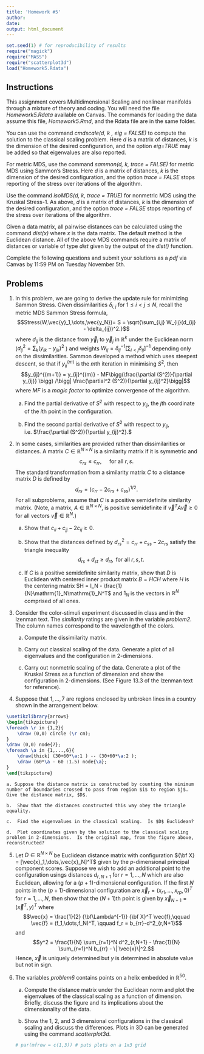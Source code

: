 ```yaml
--- 
title: 'Homework #5'
author:
date: 
output: html_document
---
```

```r
set.seed(1) # for reproducibility of results
require("magick")
require("MASS")
require("scatterplot3d")
load("Homework5.Rdata")
```
## Instructions {.tabset}
This assignment covers Multidimensional Scaling and nonlinear manifolds through a mixture of theory and coding.  You will need the file *Homework5.Rdata* available on Canvas.  The commands for loading the data assume this file, *Homework5.Rmd*, and the Rdata file are in the same folder.

You can use the command *cmdscale(d, k , eig = FALSE)* to compute the solution to the classical scaling problem. Here $d$ is a matrix of distances, $k$ is the dimension of the desired configuration, and the option *eig=TRUE* may be added so that eigenvalues are also reported.

For metric MDS, use the command *sammon(d, k, trace = FALSE)* for metric MDS using Sammon's Stress.  Here $d$ is a matrix of distances, $k$ is the dimension of the desired configuration, and the option *trace = FALSE* stops reporting of the stress over iterations of the algorithm.

Use the command *isoMDS(d, k, trace = TRUE)* for nonmetric MDS using the Kruskal Stress-1.  As above, $d$ is a matrix of distances, $k$ is the dimension of the desired configuration, and the option *trace = FALSE* stops reporting of the stress over iterations of the algorithm.

Given a data matrix, all pairwise distances can be calculated using the command *dist(x)* where $x$ is the data matrix. The default method is the Euclidean distance. All of the above MDS commands require a matrix of distances or variable of type *dist* given by the output of the *dist()* function.


Complete the following questions and submit your solutions as a *pdf* via Canvas by 11:59 PM on Tuesday November 5th.

## Problems

1.  In this problem, we are going to derive the update rule for minimizing Sammon Stress.  Given dissimilarities $\delta_{i,j}$ for $1\le i < j \le N$, recall the metric MDS Sammon Stress formula,
$$Stress(W,\vec{y}_1,\dots,\vec{y_N})= S = \sqrt{\sum_{i,j} W_{ij}(d_{ij} - \delta_{ij})^2.}$$
where $d_{ij}$ is the distance from $\vec{y}_i$ to $\vec{y}_j$ in $\mathbb{R}^k$ under the Euclidean norm ($d_{ij}^2 = \sum_{k}(y_{ik}-y_{jk})^2$ ) and weights $W_{ij} = \delta_{ij}^{-1}\bigg[\sum_{i<j} \delta_{ij} \bigg]^{-1}$ depending only on the dissimilarities.  Sammon developed a method which uses steepest descent, so that if $y_{ij}^{(m)}$ is the $m$th iteration in minimising $S^2$, then
$$y_{ij}^{(m+1)} = y_{ij}^{(m)} - MF\bigg(\frac{\partial (S^2)}{\partial y_{ij}} \bigg) /\bigg| \frac{\partial^2 (S^2)}{\partial y_{ij}^2}\bigg|$$
where $MF$ is a *magic factor* to optimize convergence of the algorithm.

    a. Find the partial derivative of $S^2$ with respect to $y_{ij}$, the $j$th coordinate of the $i$th point in the configuration.
    
    b. Find the second partial derivative of $S^2$ with respect to $y_{ij}$, i.e. $\frac{\partial (S^2)}{\partial y_{ij}^2}.$

2. In some cases, similarities are provided rather than dissimilarities or distances.  A matrix $C \in \mathbb{R}^{N\times N}$ is a similarity matrix if it is symmetric and $$c_{rs} \le c_{rr}, \quad \text{ for all } r,s.$$
The standard transformation from a similarity matrix $C$ to a distance matrix $D$ is defined by 
$$ d_{rs} = (c_{rr}- 2c_{rs}+c_{ss})^{1/2}.$$
For all subproblems, assume that $C$ is a positive semidefinite similarity matrix. (Note, a matrix, $A\in\mathbb{R}^{N\times N}$, is positive semidefinite if $\vec{v}^T A \vec{v} \ge 0$ for all vectors $\vec{v}\in\mathbb{R}^N.$)
    
    a. Show that $c_{ii}+c_{jj} - 2c_{ij} \ge 0.$
    
    b. Show that the distances defined by $d_{rs}^2 = c_{rr} + c_{ss} - 2c_{rs}$ satisfy the triangle inequality 
    $$d_{rs} + d_{st} \ge d_{rt}, \text{ for all } r,s,t.$$
    
    c. If $C$ is a positive semidefinite similarity matrix, show that $D$ is Euclidean with centered inner product matrix $B = H CH$ where $H$ is the centering matrix $H = I_N - \frac{1}{N}\mathrm{1}_N\mathrm{1}_N^T$ and $\mathrm{1}_N$ is the vectors in $\mathbb{R}^N$ comprised of all ones.
    

3.  Consider the color-stimuli experiment discussed in class and in the Izenman text.  The *similarity* ratings are given in the variable *problem2*. The column names correspond to the wavelength of the colors.
    
    a. Compute the dissimilarity matrix.
        
    b. Carry out classical scaling of the data.  Generate a plot of all eigenvalues and the configuration in 2-dimensions.
        
    c. Carry out nonmetric scaling of the data.  Generate a plot of the Kruskal Stress as a function of dimension and show the configuration in 2-dimensions. (See Figure 13.3 of the Izenman text for reference).
    
4.  Suppose that $1,\dots,7$ are regions enclosed by unbroken lines in a country shown in the arrangement below.  
```tikz
\usetikzlibrary{arrows}
\begin{tikzpicture}
\foreach \r in {1,2}{
	\draw (0,0) circle (\r cm);
}
\draw (0,0) node{7};
\foreach \a in {1,...,6}{
	\draw[thick] (30+60*\a:1 ) -- (30+60*\a:2 );
	\draw (60*\a - 60 :1.5) node{\a};
}
\end{tikzpicture}
```
    
    a. Suppose the distance matrix is constructed by counting the minimum number of boundaries crossed to pass from region $i$ to region $j$. Give the distance matrix, $D$.
    
    b.  Show that the distances constructed this way obey the triangle equality.
    
    c.  Find the eigenvalues in the classical scaling.  Is $D$ Euclidean?
    
    d.  Plot coordinates given by the solution to the classical scaling problem in 2-dimensions.  Is the original map, from the figure above, reconstructed?
    
    
5.   Let $D\in \mathbb{R}^{N\times N}$ be Euclidean distance matrix with configuration ${\bf X} = [\vec{x}_1,\dots,\vec{x}_N]^T$ given by the $p$-dimensional principal component scores.  Suppose we wish to add an additional point to the configuration usings distances $d_{r,N+1}$ for $r = 1,\dots,N$ which are also Euclidean, allowing for a $(p+1)$-dimensional configuration.  If the first $N$ points in the $(p+1)$-dimensional configuration are $\vec{x}_r = (x_{r1},\dots,x_{rp},0)^T$ for $r = 1,\dots,N,$ then show that the $(N+1)$th point is given by $\vec{x}_{N+1} = (\vec{x}^T,y)^T$ where
$$\vec{x} = \frac{1}{2} {\bf\Lambda^{-1}} {\bf X}^T \vec{f},\qquad \vec{f} = (f_1,\dots,f_N)^T, \qquad f_r = b_{rr}-d^2_{r,N+1}$$
and
$$y^2 = \frac{1}{N} \sum_{r=1}^N d^2_{r,N+1} - \frac{1}{N} \sum_{r=1}^N b_{rr} - \| \vec{x}\|^2.$$
Hence, $\vec{x}$ is uniquely determined but $y$ is determined in absolute value but not in sign.


6. The variables *problem6* contains points on a helix embedded in $\mathbb{R}^{50}$.  

    a.  Compute the distance matrix under the Euclidean norm and plot the eigenvalues of the classical scaling as a function of dimension.  Briefly, discuss the figure and its implications about the dimensionality of the data.
    
    b.  Show the 1, 2, and 3 dimensional configurations in the classical scaling and discuss the differences.  Plots in 3D can be generated using the command *scatterplot3d*.
    
    ```r
    # par(mfrow = c(1,3)) # puts plots on a 1x3 grid
    ```

